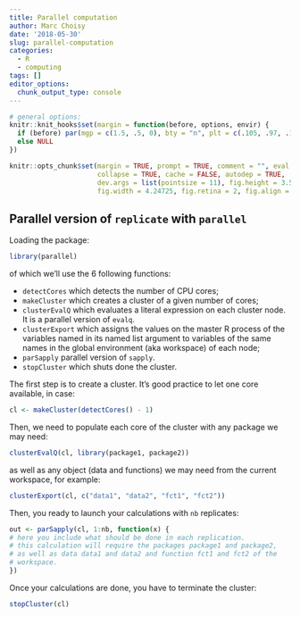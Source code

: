 ```yaml
---
title: Parallel computation
author: Marc Choisy
date: '2018-05-30'
slug: parallel-computation
categories:
  - R
  - computing
tags: []
editor_options: 
  chunk_output_type: console
---
```



```r
# general options:
knitr::knit_hooks$set(margin = function(before, options, envir) {
  if (before) par(mgp = c(1.5, .5, 0), bty = "n", plt = c(.105, .97, .13, .97))
  else NULL
})

knitr::opts_chunk$set(margin = TRUE, prompt = TRUE, comment = "", eval = FALSE,
                      collapse = TRUE, cache = FALSE, autodep = TRUE,
                      dev.args = list(pointsize = 11), fig.height = 3.5,
                      fig.width = 4.24725, fig.retina = 2, fig.align = "center")

```

## Parallel version of `replicate` with `parallel`

Loading the package:

```r
library(parallel)
```

of which we'll use the 6 following functions:

* `detectCores` which detects the number of CPU cores;
* `makeCluster` which creates a cluster of a given number of cores;
* `clusterEvalQ` which evaluates a literal expression on each cluster node. It
is a parallel version of `evalq`.
* `clusterExport` which assigns the values on the master R process of the
variables named in its named list argument to variables of the same names in the
global environment (aka workspace) of each node;
* `parSapply` parallel version of `sapply`.
* `stopCluster` which shuts done the cluster.

The first step is to create a cluster. It's good practice to let one core
available, in case:

```r
cl <- makeCluster(detectCores() - 1)
```

Then, we need to populate each core of the cluster with any package we may need:

```r
clusterEvalQ(cl, library(package1, package2))
```

as well as any object (data and functions) we may need from the current
workspace, for example:

```r
clusterExport(cl, c("data1", "data2", "fct1", "fct2"))
```

Then, you ready to launch your calculations with `nb` replicates:

```r
out <- parSapply(cl, 1:nb, function(x) {
# here you include what should be done in each replication.
# this calculation will require the packages package1 and package2,
# as well as data data1 and data2 and function fct1 and fct2 of the
# workspace.
})
```

Once your calculations are done, you have to terminate the cluster:

```r
stopCluster(cl)
```

